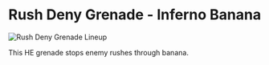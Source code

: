 # Rush Deny Grenade - Inferno Banana

![Rush Deny Grenade Lineup](https://via.placeholder.com/600x400/FFB800/000000?text=Rush+Deny+Grenade)

This HE grenade stops enemy rushes through banana.